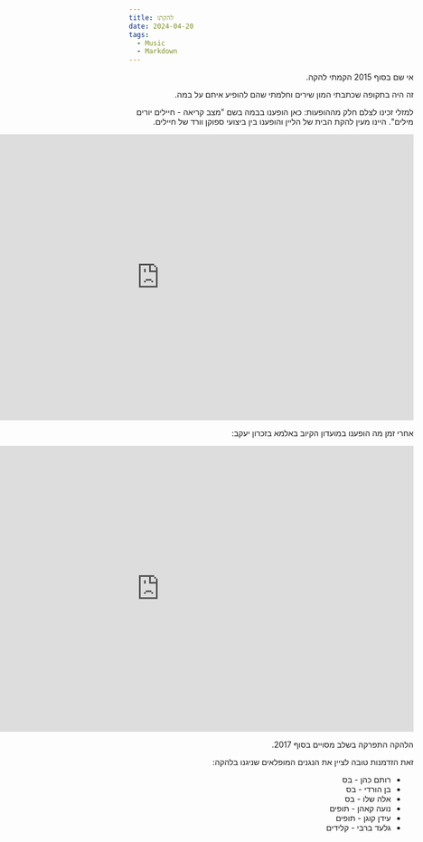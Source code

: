 ```yaml
---
title: להקתו
date: 2024-04-20
tags:
  - Music
  - Markdown
---
```

<div dir="rtl">

אי שם בסוף 2015 הקמתי להקה.

זה היה בתקופה שכתבתי המון שירים וחלמתי שהם להופיע איתם על במה.

למזלי זכינו לצלם חלק מההופעות:
כאן הופענו בבמה בשם "מצב קריאה - חיילים יורים מילים".
היינו מעין להקת הבית של הליין והופענו בין ביצועי ספוקן וורד של חיילים.
<iframe width="900" height="506" src="https://www.youtube.com/embed/0VJSRifeoZY" title="אביב אלדן ולהקתו - שירה" frameborder="0" allow="accelerometer; autoplay; clipboard-write; encrypted-media; gyroscope; picture-in-picture; web-share" referrerpolicy="strict-origin-when-cross-origin" allowfullscreen></iframe>

אחרי זמן מה הופענו במועדון הקיוב באלמא בזכרון יעקב:

<iframe width="900" height="506" src="https://www.youtube.com/embed/yXXjliPb650" title="אביב אלדן ולהקתו - בחזרה לפשטות" frameborder="0" allow="accelerometer; autoplay; clipboard-write; encrypted-media; gyroscope; picture-in-picture; web-share" referrerpolicy="strict-origin-when-cross-origin" allowfullscreen></iframe>

הלהקה התפרקה בשלב מסויים בסוף 2017.

זאת הזדמנות טובה לציין את הנגנים המופלאים שניגנו בלהקה:
- רותם כהן - בס
- בן הורדי - בס
- אלה שלו - בס
- נועה קאהן - תופים
- עידן קוגן - תופים
- גלעד ברבי - קלידים

</div>


